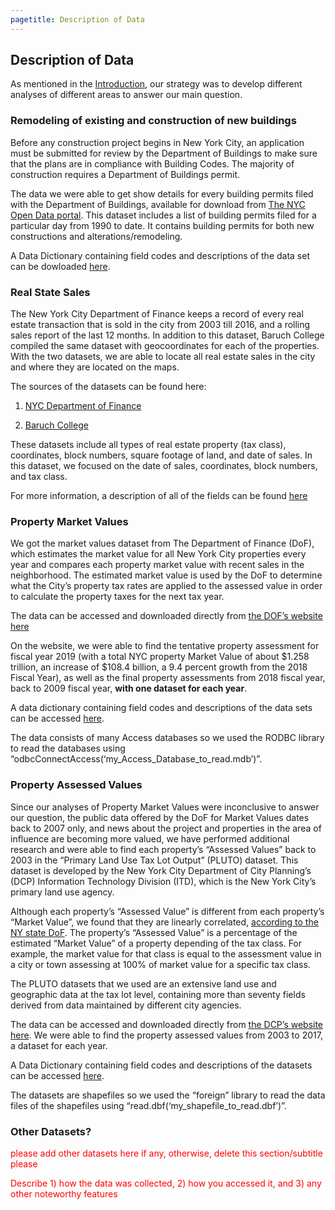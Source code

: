```yaml
---
pagetitle: Description of Data
---
```


## Description of Data

As mentioned in the [Introduction](./), our strategy was to develop different analyses of different areas to answer our main question. 
  
### Remodeling of existing and construction of new buildings   
  
Before any construction project begins in New York City, an application must be submitted for review by the Department of Buildings to make sure that the plans are in compliance with Building Codes. The majority of construction requires a Department of Buildings permit.
  
The data we were able to get show details for every building permits filed with the Department of Buildings, available for download from [The NYC Open Data portal](https://data.cityofnewyork.us/Housing-Development/DOB-Permit-Issuance/ipu4-2q9a "NYC Open Data portal"). This dataset includes a list of building permits filed for a particular day from 1990 to date. It contains building permits for both new constructions and alterations/remodeling.
  
A Data Dictionary containing field codes and descriptions of the data set can be dowloaded  [here](https://data.cityofnewyork.us/api/views/ipu4-2q9a/files/87608d5b-1986-4a21-a8a5-7a38e65f9993?download=true&filename=DD_DOB_Permit_Issuance_2018-03-07.xlsx "Data Dictionary for building permits").
    
      
### Real State Sales

The New York City Department of Finance keeps a record of every real estate transaction that is sold in the city from 2003 till 2016, and a rolling sales report of the last 12 months. In addition to this dataset, Baruch College compiled the same dataset with geocoordinates for each of the properties. With the two datasets, we are able to locate all real estate sales in the city and where they are located on the maps. 

The sources of the datasets can be found here:

  1) [NYC Department of Finance](http://www1.nyc.gov/site/finance/taxes/property-annualized-sales-update.page "Data for Real Estate")
  
  2) [Baruch College](https://www.baruch.cuny.edu/confluence/display/geoportal/NYC+Geocoded+Real+Estate+Sales "Data for Real Estate")
  
  
These datasets include all types of real estate property (tax class), coordinates, block numbers, square footage of land, and date of sales. In this dataset, we focused on the date of sales, coordinates, block numbers, and tax class. 

For more information, a description of all of the fields can be found [here](http://www1.nyc.gov/assets/finance/downloads/pdf/07pdf/glossary_rsf071607.pdf "Data for Real Estate")
    
  
### Property Market Values

We got the market values dataset from The Department of Finance (DoF), which estimates the market value for all New York City properties every year and compares each property market value with recent sales in the neighborhood. The estimated market value is used by the DoF to determine what the City's property tax rates are applied to the assessed value in order to calculate the property taxes for the next tax year.
  
The data can be accessed and downloaded directly from [the DOF's website here](http://www1.nyc.gov/site/finance/taxes/property-assessments.page "Data for Property Market Values")
     
On the website, we were able to find the tentative property assessment for fiscal year 2019 (with a total NYC property Market Value of about $1.258 trillion, an increase of $108.4 billion, a 9.4 percent growth from the 2018 Fiscal Year), as well as the final property assessments from 2018 fiscal year, back to 2009 fiscal year, **with one dataset for each year**.
   
A data dictionary containing field codes and descriptions of the data sets can be accessed [here](http://www1.nyc.gov/assets/finance/downloads/tar/tarfieldcodes.pdf "Data Dictionary for property market values").

The data consists of many Access databases so we used the RODBC library to read the databases using "odbcConnectAccess('my_Access_Database_to_read.mdb')". 
   
### Property Assessed Values
   
Since our analyses of Property Market Values were inconclusive to answer our question, the public data offered by the DoF for Market Values dates back to 2007 only, and news about the project and properties in the area of influence are becoming more valued, we have performed additional research and were able to find each property's "Assessed Values" back to 2003 in the "Primary Land Use Tax Lot Output" (PLUTO) dataset. This dataset is developed by the New York City Department of City Planning's (DCP) Information Technology Division (ITD), which is the New York City's primary land use agency.

Although each property's "Assessed Value" is different from each property's "Market Value", we found that they are linearly correlated, [according to the NY state DoF](https://www.tax.ny.gov/pit/property/learn/howassess.htm "source of info"). The property's "Assessed Value" is a percentage of the estimated "Market Value" of a property depending of the tax class. For example, the market value for that class is equal to the assessment value in a city or town assessing at 100% of market value for a specific tax class.

The PLUTO datasets that we used are an extensive land use and geographic data at the tax lot level, containing more than seventy fields derived from data maintained by different city agencies.

The data can be accessed and downloaded directly from [the DCP's website here](http://www1.nyc.gov/site/planning/data-maps/open-data/bytes-archive.page?sorts[year]=0 "Data for Property Assessed Values"). We were able to find the property assessed values from 2003 to 2017, a dataset for each year.

A Data Dictionary containing field codes and descriptions of the datasets can be accessed [here](http://www1.nyc.gov/assets/planning/download/pdf/data-maps/open-data/pluto_datadictionary.pdf "Data Dictionary for property assessed values").

The datasets are shapefiles so we used the "foreign" library to read the data files of the shapefiles using "read.dbf('my_shapefile_to_read.dbf')". 
  
  
### Other Datasets?

<span style="color:red">please add other datasets here if any, otherwise, delete this section/subtitle please</span>

<span style="color:red">Describe 1) how the data was collected, 2) how you accessed it, and 3) any other noteworthy features</span>